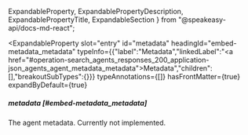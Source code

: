   ExpandableProperty,
  ExpandablePropertyDescription,
  ExpandablePropertyTitle,
  ExpandableSection
} from "@speakeasy-api/docs-md-react";

<ExpandableSection>

<ExpandableProperty
  slot="entry"
  id="metadata"
  headingId="embed-metadata_metadata"
  typeInfo={{"label":"Metadata","linkedLabel":"<a href=\"#operation-search_agents_responses_200_application-json_agents_agent_metadata_metadata\">Metadata</a>","children":[],"breakoutSubTypes":{}}}
  typeAnnotations={[]}
  hasFrontMatter={true}
  expandByDefault={true}
>

<ExpandablePropertyTitle slot="title">

##### metadata [#embed-metadata_metadata]

</ExpandablePropertyTitle>

<ExpandablePropertyDescription slot="description">

The agent metadata. Currently not implemented.

</ExpandablePropertyDescription>

</ExpandableProperty>

</ExpandableSection>